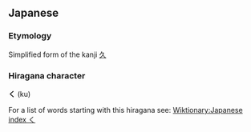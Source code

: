 == Japanese ==
===Etymology===
Simplified form of the kanji [[久]]

===Hiragana character===
'''く''' (ku)

For a list of words starting with this hiragana see: [[Wiktionary:Japanese index く]]